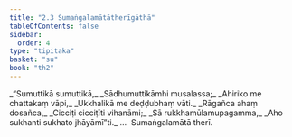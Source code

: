 ```yaml
---
title: "2.3 Sumaṅgalamātātherīgāthā"
tableOfContents: false
sidebar:
  order: 4
type: "tipitaka"
basket: "su"
book: "th2"
---
```



<DynamicBreadcrumb />

<Division number="23" book="th2" bookNo="19" page="381">

<Paragraph number="45" type="verses" book="th2">
_“Sumuttikā sumuttikā,_  
_Sādhumuttikāmhi musalassa;_  
_Ahiriko me chattakaṃ vāpi,_  
_Ukkhalikā me deḍḍubhaṃ vāti._  

</Paragraph>

</Division>
<Division number="24" book="th2" bookNo="19" page="381">

<Paragraph number="46" type="verses" book="th2">
_Rāgañca ahaṃ dosañca,_  
_Cicciṭi cicciṭīti vihanāmi;_  
_Sā rukkhamūlamupagamma,_  
_Aho sukhanti sukhato jhāyāmī”ti._  


</Paragraph>
</Division>

<Paragraph number="47" type="center" book="th2">
…  Sumaṅgalamātā therī.
</Paragraph>